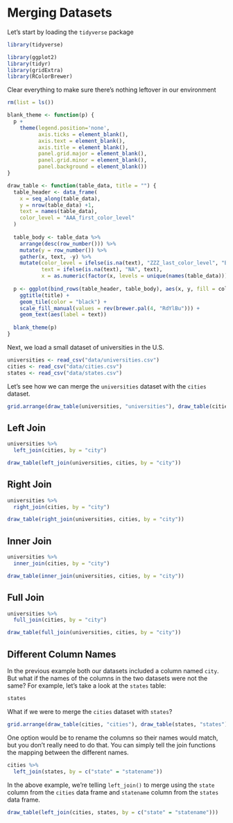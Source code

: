 # Merging Datasets

Let's start by loading the `tidyverse` package

```r
library(tidyverse)
```

```r
library(ggplot2)
library(tidyr)
library(gridExtra)
library(RColorBrewer)
```

Clear everything to make sure there's nothing leftover in our environment

```r
rm(list = ls())
```

```r
blank_theme <- function(p) {
  p +
    theme(legend.position='none',
          axis.ticks = element_blank(), 
          axis.text = element_blank(),
          axis.title = element_blank(),
          panel.grid.major = element_blank(),
          panel.grid.minor = element_blank(),
          panel.background = element_blank())
}
```

```r
draw_table <- function(table_data, title = "") {
  table_header <- data_frame(
    x = seq_along(table_data),
    y = nrow(table_data) +1,
    text = names(table_data),
    color_level = "AAA_first_color_level"
  )
  
  table_body <- table_data %>%
    arrange(desc(row_number())) %>%
    mutate(y = row_number()) %>%
    gather(x, text, -y) %>%
    mutate(color_level = ifelse(is.na(text), "ZZZ_last_color_level", "BBB_somewhere_in_between"),
           text = ifelse(is.na(text), "NA", text),
           x = as.numeric(factor(x, levels = unique(names(table_data)))))
  
  p <- ggplot(bind_rows(table_header, table_body), aes(x, y, fill = color_level)) + 
    ggtitle(title) +
    geom_tile(color = "black") +
    scale_fill_manual(values = rev(brewer.pal(4, "RdYlBu"))) +
    geom_text(aes(label = text))
  
  blank_theme(p)
}
```

Next, we load a small dataset of universities in the U.S.

```r
universities <- read_csv("data/universities.csv")
cities <- read_csv("data/cities.csv")
states <- read_csv("data/states.csv")
```

Let's see how we can merge the `universities` dataset with the `cities` dataset.

```r
grid.arrange(draw_table(universities, "universities"), draw_table(cities, "cities"), ncol = 2)
```

## Left Join

```r
universities %>%
  left_join(cities, by = "city")
```

```r
draw_table(left_join(universities, cities, by = "city"))
```

## Right Join

```r
universities %>%
  right_join(cities, by = "city")
```

```r
draw_table(right_join(universities, cities, by = "city"))
```

## Inner Join

```r
universities %>%
  inner_join(cities, by = "city")
```

```r
draw_table(inner_join(universities, cities, by = "city"))
```

## Full Join

```r
universities %>%
  full_join(cities, by = "city")
```

```r
draw_table(full_join(universities, cities, by = "city"))
```

## Different Column Names

In the previous example both our datasets included a column named `city`. But what if the names of the columns in the two datasets were not the same? For example, let's take a look at the `states` table:

```r
states
```

What if we were to merge the `cities` dataset with `states`?

```r
grid.arrange(draw_table(cities, "cities"), draw_table(states, "states"), ncol = 2)
```

One option would be to rename the columns so their names would match, but you don't really need to do that. You can simply tell the join functions the mapping between the different names.

```r
cities %>%
  left_join(states, by = c("state" = "statename"))
```

In the above example, we're telling `left_join()` to merge using the `state` column from the `cities` data frame and `statename` column from the `states` data frame.

```r
draw_table(left_join(cities, states, by = c("state" = "statename")))
```

